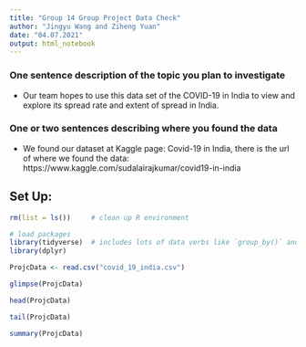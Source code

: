```yaml
---
title: "Group 14 Group Project Data Check"
author: "Jingyu Wang and Ziheng Yuan"
date: "04.07.2021"
output: html_notebook
---
```


### One sentence description of the topic you plan to investigate
  + Our team hopes to use this data set of the COVID-19 in India to view and explore its spread rate and extent of spread in India.
  
### One or two sentences describing where you found the data
  + We found our dataset at Kaggle page: Covid-19 in India, there is the url of where we found the data: https://www.kaggle.com/sudalairajkumar/covid19-in-india

## Set Up:
```r
rm(list = ls())     # clean up R environment

# load packages
library(tidyverse)  # includes lots of data verbs like `group_by()` and `summarise()`
library(dplyr)

ProjcData <- read.csv("covid_19_india.csv")
```

```r
glimpse(ProjcData)
```

```r
head(ProjcData)
```
```r
tail(ProjcData)
```

```r
summary(ProjcData)
```